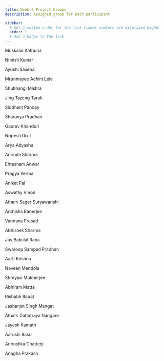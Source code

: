 ```yaml
---
title: Week 2 Project Groups
description: Assigned group for each participant

sidebar:
  # Set a custom order for the link (lower numbers are displayed higher up)
  order: 1
  # Add a badge to the link
---
```



<CardGrid stagger>
  <Card title="Group 1" icon="seti:graphql">

Muskaan Kathuria

Nimish Kumar

Ayushi Saxena

Mrunmayee Achint Lele

Shubhangi Mishra

  </Card>
  <Card title="Group 2" icon="seti:graphql">

Jing Tazong Taruk

Siddhant Pandey

Sharanya Pradhan

Gaurav Khanduri

Nripesh Dixit



  </Card>
    <Card title="Group 3" icon="seti:graphql">

Arya Adyasha

Anirudh Sharma

Ehtesham Anwar

Pragya Verma

Aniket Pal



  </Card>
      <Card title="Group 4" icon="seti:graphql">

Aswathy Vinod

Atharv Sagar Suryawanshi

Archisha Banerjee

Vandana Prasad



  </Card>
      <Card title="Group 5" icon="seti:graphql">

Abhishek Sharma

Jay Babulal Rana

Swaroop Sampad Pradhan

Aarti Krishna

Naveen Mendola



  </Card>
      <Card title="Group 6" icon="seti:graphql">

Shreyasi Mukherjee

Abhiram Matta

Rishabh Bapat

Jashanjot Singh Mangat



  </Card>
      <Card title="Group 7" icon="seti:graphql">

Atharv Dattatraya Nangare

Jayesh Kamath

Aarushi Basu

Anoushka Chatterji

Anagha Prakash



  </Card>
</CardGrid>